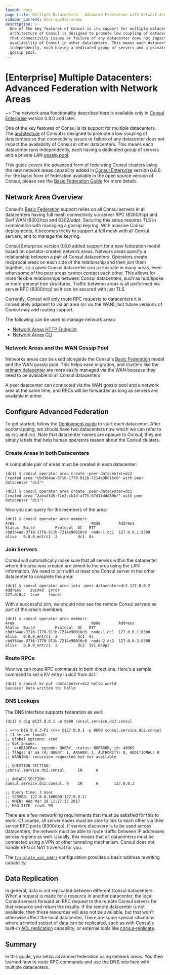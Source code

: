 ```yaml
---
layout: docs
page_title: Multiple Datacenters - Advanced Federation with Network Areas
sidebar_current: docs-guides-areas
description: >-
  One of the key features of Consul is its support for multiple datacenters. The
  architecture of Consul is designed to promote low coupling of datacenters so
  that connectivity issues or failure of any datacenter does not impact the
  availability of Consul in other datacenters. This means each datacenter runs
  independently, each having a dedicated group of servers and a private LAN
  gossip pool.
---
```


# [Enterprise] Multiple Datacenters: Advanced Federation with Network Areas

~> The network area functionality described here is available only in [Consul Enterprise](https://www.hashicorp.com/products/consul/) version 0.8.0 and later.

One of the key features of Consul is its support for multiple datacenters.
The [architecture](/docs/internals/architecture) of Consul is designed to
promote a low coupling of datacenters so that connectivity issues or
failure of any datacenter does not impact the availability of Consul in other
datacenters. This means each datacenter runs independently, each having a dedicated
group of servers and a private LAN [gossip pool](/docs/internals/gossip).

This guide covers the advanced form of federating Consul clusters using the new
network areas capability added in [Consul Enterprise](https://www.hashicorp.com/products/consul/)
version 0.8.0. For the basic form of federation available in the open source version
of Consul, please see the [Basic Federation Guide](/docs/guides/datacenters)
for more details.

## Network Area Overview

Consul's [Basic Federation](/docs/guides/datacenters) support relies on all
Consul servers in all datacenters having full mesh connectivity via server RPC
(8300/tcp) and Serf WAN (8302/tcp and 8302/udp). Securing this setup requires TLS
in combination with managing a gossip keyring. With massive Consul deployments, it
becomes tricky to support a full mesh with all Consul servers, and to manage the
keyring.

Consul Enterprise version 0.8.0 added support for a new federation model based on
operator-created network areas. Network areas specify a relationship between a
pair of Consul datacenters. Operators create reciprocal areas on each side of the
relationship and then join them together, so a given Consul datacenter can participate
in many areas, even when some of the peer areas cannot contact each other. This
allows for more flexible relationships between Consul datacenters, such as hub/spoke
or more general tree structures. Traffic between areas is all performed via server
RPC (8300/tcp) so it can be secured with just TLS.

Currently, Consul will only route RPC requests to datacenters it is immediately adjacent
to via an area (or via the WAN), but future versions of Consul may add routing support.

The following can be used to manage network areas:

- [Network Areas HTTP Endpoint](/api/operator/area)
- [Network Areas CLI](/docs/commands/operator/area)

### Network Areas and the WAN Gossip Pool

Networks areas can be used alongside the Consul's [Basic Federation](/docs/guides/datacenters)
model and the WAN gossip pool. This helps ease migration, and clusters like the
[primary datacenter](/docs/agent/options#primary_datacenter) are more easily managed via
the WAN because they need to be available to all Consul datacenters.

A peer datacenter can connected via the WAN gossip pool and a network area at the
same time, and RPCs will be forwarded as long as servers are available in either.

## Configure Advanced Federation

To get started, follow the [Deployment guide](https://learn.hashicorp.com/consul/advanced/day-1-operations/deployment-guide/) to
start each datacenter. After bootstrapping, we should have two datacenters now which
we can refer to as `dc1` and `dc2`. Note that datacenter names are opaque to Consul;
they are simply labels that help human operators reason about the Consul clusters.

### Create Areas in both Datacenters

A compatible pair of areas must be created in each datacenter:

```shell
(dc1) $ consul operator area create -peer-datacenter=dc2
Created area "cbd364ae-3710-1770-911b-7214e98016c0" with peer datacenter "dc2"!
```

```shell
(dc2) $ consul operator area create -peer-datacenter=dc1
Created area "2aea3145-f1e3-cb1d-a775-67d15ddd89bf" with peer datacenter "dc1"!
```

Now you can query for the members of the area:

```shell
(dc1) $ consul operator area members
Area                                  Node        Address         Status  Build         Protocol  DC   RTT
cbd364ae-3710-1770-911b-7214e98016c0  node-1.dc1  127.0.0.1:8300  alive   0.8.0_entrc1  2         dc1  0s
```

### Join Servers

Consul will automatically make sure that all servers within the datacenter where
the area was created are joined to the area using the LAN information. We need to
join with at least one Consul server in the other datacenter to complete the area:

```shell
(dc1) $ consul operator area join -peer-datacenter=dc2 127.0.0.2
Address    Joined  Error
127.0.0.2  true    (none)
```

With a successful join, we should now see the remote Consul servers as part of the
area's members:

```shell
(dc1) $ consul operator area members
Area                                  Node        Address         Status  Build         Protocol  DC   RTT
cbd364ae-3710-1770-911b-7214e98016c0  node-1.dc1  127.0.0.1:8300  alive   0.8.0_entrc1  2         dc1  0s
cbd364ae-3710-1770-911b-7214e98016c0  node-2.dc2  127.0.0.2:8300  alive   0.8.0_entrc1  2         dc2  581.649µs
```

### Route RPCs

Now we can route RPC commands in both directions. Here's a sample command to set a KV
entry in dc2 from dc1:

```shell
(dc1) $ consul kv put -datacenter=dc2 hello world
Success! Data written to: hello
```

### DNS Lookups

The DNS interface supports federation as well:

```shell
(dc1) $ dig @127.0.0.1 -p 8600 consul.service.dc2.consul

; <<>> DiG 9.8.3-P1 <<>> @127.0.0.1 -p 8600 consul.service.dc2.consul
; (1 server found)
;; global options: +cmd
;; Got answer:
;; ->>HEADER<<- opcode: QUERY, status: NOERROR, id: 49069
;; flags: qr aa rd; QUERY: 1, ANSWER: 1, AUTHORITY: 0, ADDITIONAL: 0
;; WARNING: recursion requested but not available

;; QUESTION SECTION:
;consul.service.dc2.consul.     IN      A

;; ANSWER SECTION:
consul.service.dc2.consul. 0    IN      A       127.0.0.2

;; Query time: 3 msec
;; SERVER: 127.0.0.1#8600(127.0.0.1)
;; WHEN: Wed Mar 29 11:27:35 2017
;; MSG SIZE  rcvd: 59
```

There are a few networking requirements that must be satisfied for this to
work. Of course, all server nodes must be able to talk to each other via their server
RPC ports (8300/tcp). If service discovery is to be used across datacenters, the
network must be able to route traffic between IP addresses across regions as well.
Usually, this means that all datacenters must be connected using a VPN or other
tunneling mechanism. Consul does not handle VPN or NAT traversal for you.

The [`translate_wan_addrs`](/docs/agent/options#translate_wan_addrs) configuration
provides a basic address rewriting capability.

## Data Replication

In general, data is not replicated between different Consul datacenters. When a
request is made for a resource in another datacenter, the local Consul servers forward
an RPC request to the remote Consul servers for that resource and return the results.
If the remote datacenter is not available, then those resources will also not be
available, but that won't otherwise affect the local datacenter. There are some special
situations where a limited subset of data can be replicated, such as with Consul's built-in
[ACL replication](/docs/guides/acl#outages-and-acl-replication/) capability, or
external tools like [consul-replicate](https://github.com/hashicorp/consul-replicate/).

## Summary

In this guide, you setup advanced federation using
network areas. You then learned how to route RPC commands and use
the DNS interface with multiple datacenters.

